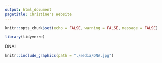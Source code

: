```yaml
---
output: html_document
pagetitle: Christine's Website
---
```


```r
knitr::opts_chunk$set(echo = FALSE, warning = FALSE, message = FALSE)

library(tidyverse)

```

DNA!

```r
knitr::include_graphics(path = "./media/DNA.jpg")
```

